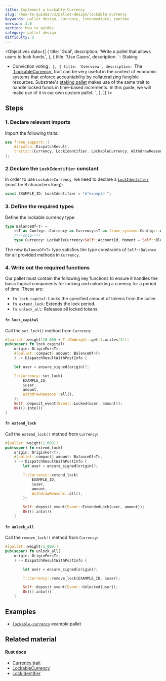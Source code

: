 ```yaml
---
title: Implement a Lockable Currency
slug: /how-to-guides/v3/pallet-design/lockable-currency
keywords: pallet design, currency, intermediate, runtime
version: 3.0
section: how to guides
category: pallet design
difficulty: 2
---
```


<Objectives
  data={[
    {
      title: 'Goal',
      description: 'Write a pallet that allows users to lock funds.',
    },
    {
      title: 'Use Cases',
      description: `- Staking
- Conviction voting`,
    },
    {
      title: 'Overview',
      description: `The [\`LockableCurrency\`](/rustdocs/latest/frame_support/traits/trait.LockableCurrency.html) trait can be very useful in the context of economic systems that enforce accountability by collateralizing fungible resources.
		Substrate's [staking pallet](/rustdocs/latest/pallet_staking/index.html) makes use of the same trait to handle locked funds in time-based increments. In
		this guide, we will make use of it in our own custom pallet.
		`,
    },
  ]}
/>

## Steps

### 1. Declare relevant imports

Import the following traits:

```rust
use frame_support::{
	dispatch::DispatchResult,
	traits::{Currency, LockIdentifier, LockableCurrency, WithdrawReasons},
};
```

### 2.Declare the `LockIdentifier` constant

In order to use `LockableCurrency`, we need to declare a [`LockIdentifier`][lockidentifier-rustdocs] (must be 8 characters long):

```rust
const EXAMPLE_ID: LockIdentifier = *b"example ";
```

### 3. Define the required types

Define the lockable currency type:

```rust
type BalanceOf<T> =
	<<T as Config>::Currency as Currency<<T as frame_system::Config>::AccountId>>::Balance;
	/*--snip--*/
	type Currency: LockableCurrency<Self::AccountId, Moment = Self::BlockNumber>;
```

The new `BalanceOf<T>` type satisfies the type constraints of `Self::Balance` for all provided methods in `Currency`.

### 4. Write out the required functions

Our pallet must contain the following key functions to ensure it handles the basic logical components for locking and
unlocking a curency for a period of time. These are:

- `fn lock_capital`: Locks the specified amount of tokens from the caller.
- `fn extend_lock`: Extends the lock period.
- `fn unlock_all`: Releases all locked tokens.

#### `fn lock_capital`

Call the `set_lock()` method from `Currency`:

```rust
#[pallet::weight(10_000 + T::DbWeight::get().writes(1))]
pub(super) fn lock_capital(
	origin: OriginFor<T>,
	#[pallet::compact] amount: BalanceOf<T>
	) -> DispatchResultWithPostInfo {

	let user = ensure_signed(origin)?;

	T::Currency::set_lock(
		EXAMPLE_ID,
		&user,
		amount,
		WithdrawReasons::all(),
	);
	Self::deposit_event(Event::Locked(user, amount));
	Ok(().into())
}
```

#### `fn extend_lock`

Call the `extend_lock()` method from `Currency`:

```rust
#[pallet::weight(1_000)]
pub(super) fn extend_lock(
	origin: OriginFor<T>,
	#[pallet::compact] amount: BalanceOf<T>,
	) -> DispatchResultWithPostInfo {
		let user = ensure_signed(origin)?;

		T::Currency::extend_lock(
			EXAMPLE_ID,
			&user,
			amount,
			WithdrawReasons::all(),
		);

		Self::deposit_event(Event::ExtendedLock(user, amount));
		Ok(().into())
	}
```

#### `fn unlock_all`

Call the `remove_lock()` method from `Currency`:

```rust
#[pallet::weight(1_000)]
pub(super) fn unlock_all(
	origin: OriginFor<T>,
	) -> DispatchResultWithPostInfo {

		let user = ensure_signed(origin)?;

		T::Currency::remove_lock(EXAMPLE_ID, &user);

		Self::deposit_event(Event::Unlocked(user));
		Ok(().into())
	}
```

## Examples

- [`lockable-currency`](https://github.com/substrate-developer-hub/substrate-how-to-guides/blob/main/example-code/template-node/pallets/lockable-currency/src/lib.rs) example pallet

## Related material

#### Rust docs

- [Currency trait](/rustdocs/latest/frame_support/traits/trait.Currency.html)
- [LockableCurrency][lockable-rustdocs]
- [LockIdentifier][lockidentifier-rustdocs]

[lockable-rustdocs]: /rustdocs/latest/frame_support/traits/trait.LockableCurrency.html
[lockidentifier-rustdocs]: /rustdocs/latest/frame_support/traits/type.LockIdentifier.html
